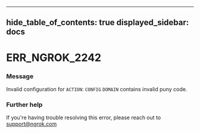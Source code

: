 

---
hide_table_of_contents: true
displayed_sidebar: docs
---


# ERR_NGROK_2242

### Message
Invalid configuration for `ACTION`: `CONFIG` `DOMAIN` contains invalid puny code.

<ErrorDetails />



### Further help
If you're having trouble resolving this error, please reach out to [support@ngrok.com](mailto:support@ngrok.com?subject=Help%20with%20ERR_NGROK_2242)

